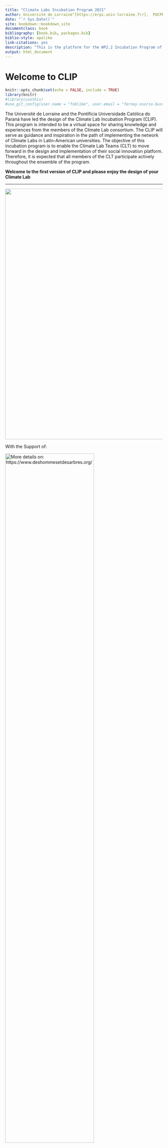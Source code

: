 ```yaml
---
title: "Climate Labs Incubation Program 2021"
author: Université de Lorraine^[https://erpi.univ-lorraine.fr/],  PUCPR^[https://www.pucpr.br/]
date: "`r Sys.Date()`"
site: bookdown::bookdown_site
documentclass: book
bibliography: [book.bib, packages.bib]
biblio-style: apalike
link-citations: yes
description: "This is the platform for the WP2.2 Incubation Program of the Climate Labs Project"
output: html_document
---
```


# Welcome to CLIP {.unnumbered}

```r
knitr::opts_chunk$set(echo = FALSE, include = TRUE)
library(knitr)
#library(usethis)
#use_git_config(user.name = "foblike", user.email = "ferney.osorio-bustamante@univ-lorraine.fr")
```

The Université de Lorraine and the Pontifícia Universidade Católica do Paraná have led the design of the Climate Lab Incubation Program (CLIP). This program is intended to be a virtual space for sharing knowledge and experiences from the members of the Climate Lab consortium. The CLIP will serve as guidance and inspiration in the path of implementing the network of Climate Labs in Latin-American universities. The objective of this incubation program is to enable the Climate Lab Teams (CLT) to move forward in the design and implementation of their social innovation platform. Therefore, it is expected that all members of the CLT participate actively throughout the ensemble of the program.

| **Welcome to the first version of CLIP and please enjoy the design of your Climate Lab**

------------------------------------------------------------------------

![](images/01-Banner-ClimateLab.png){width="798"}





With the Support of:


[![More details on: https://www.deshommesetdesarbres.org/](Figures/dhda/dhda-banner.png){width="75%"}](https://www.deshommesetdesarbres.org/)

More details on: https://www.deshommesetdesarbres.org/


```r
#knitr::include_graphics("Figures/CLIP-global-00.jpg")
```

```r
# automatically create a bib database for R packages
knitr::write_bib(c(
  .packages(), 'bookdown', 'knitr', 'rmarkdown'
), 'packages.bib')
```

